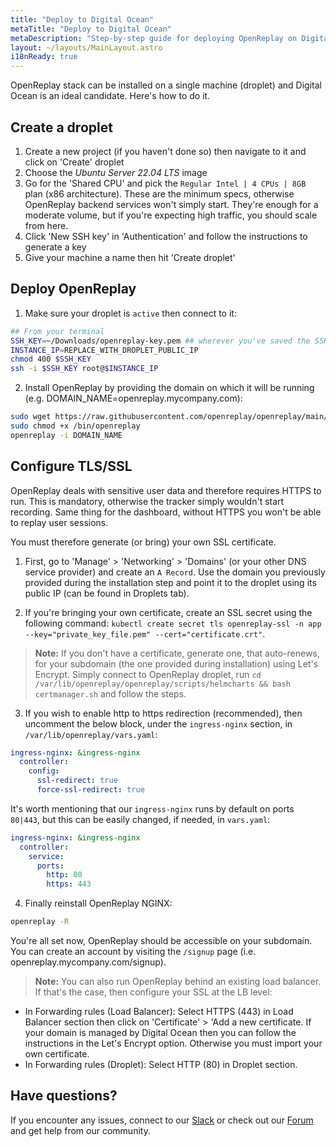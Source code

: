 ```yaml
---
title: "Deploy to Digital Ocean"
metaTitle: "Deploy to Digital Ocean"
metaDescription: "Step-by-step guide for deploying OpenReplay on Digital Ocean."
layout: ~/layouts/MainLayout.astro
i18nReady: true
---
```


OpenReplay stack can be installed on a single machine (droplet) and Digital Ocean is an ideal candidate. Here's how to do it.

## Create a droplet

1. Create a new project (if you haven't done so) then navigate to it and click on 'Create' droplet
2. Choose the *Ubuntu Server 22.04 LTS* image
4. Go for the 'Shared CPU' and pick the `Regular Intel | 4 CPUs | 8GB` plan (x86 architecture). These are the minimum specs, otherwise OpenReplay backend services won't simply start. They're enough for a moderate volume, but if you're expecting high traffic, you should scale from here.
5. Click 'New SSH key' in 'Authentication' and follow the instructions to generate a key
6. Give your machine a name then hit 'Create droplet'

## Deploy OpenReplay

1. Make sure your droplet is `active` then connect to it:

```bash
## From your terminal
SSH_KEY=~/Downloads/openreplay-key.pem ## wherever you've saved the SSH key
INSTANCE_IP=REPLACE_WITH_DROPLET_PUBLIC_IP
chmod 400 $SSH_KEY
ssh -i $SSH_KEY root@$INSTANCE_IP
```

2. Install OpenReplay by providing the domain on which it will be running (e.g. DOMAIN_NAME=openreplay.mycompany.com):

```bash
sudo wget https://raw.githubusercontent.com/openreplay/openreplay/main/scripts/helmcharts/openreplay-cli -O /bin/openreplay 
sudo chmod +x /bin/openreplay
openreplay -i DOMAIN_NAME
```

## Configure TLS/SSL

OpenReplay deals with sensitive user data and therefore requires HTTPS to run. This is mandatory, otherwise the tracker simply wouldn't start recording. Same thing for the dashboard, without HTTPS you won't be able to replay user sessions.

You must therefore generate (or bring) your own SSL certificate.

1. First, go to 'Manage' > 'Networking' > 'Domains' (or your other DNS service provider) and create an `A Record`. Use the domain you previously provided during the installation step and point it to the droplet using its public IP (can be found in Droplets tab).

2. If you're bringing your own certificate, create an SSL secret using the following command: `kubectl create secret tls openreplay-ssl -n app --key="private_key_file.pem" --cert="certificate.crt"`.

> **Note:** If you don't have a certificate, generate one, that auto-renews, for your subdomain (the one provided during installation) using Let's Encrypt. Simply connect to OpenReplay droplet, run `cd /var/lib/openreplay/openreplay/scripts/helmcharts && bash certmanager.sh` and follow the steps.

3. If you wish to enable http to https redirection (recommended), then uncomment the below block, under the `ingress-nginx` section, in `/var/lib/openreplay/vars.yaml`:
   
```yaml
ingress-nginx: &ingress-nginx
  controller:
    config:
      ssl-redirect: true
      force-ssl-redirect: true
```

It's worth mentioning that our `ingress-nginx` runs by default on ports `80|443`, but this can be easily changed, if needed, in `vars.yaml`:

```yaml
ingress-nginx: &ingress-nginx
  controller:
    service:
      ports:
        http: 80
        https: 443
```

4. Finally reinstall OpenReplay NGINX:

```bash
openreplay -R
```

You're all set now, OpenReplay should be accessible on your subdomain. You can create an account by visiting the `/signup` page (i.e. openreplay.mycompany.com/signup).

> **Note:** You can also run OpenReplay behind an existing load balancer. If that's the case, then configure your SSL at the LB level:
- In Forwarding rules (Load Balancer): Select HTTPS (443) in Load Balancer section then click on 'Certificate' > 'Add a new certificate. If your domain is managed by Digital Ocean then you can follow the instructions in the Let's Encrypt option. Otherwise you must import your own certificate.
- In Forwarding rules (Droplet): Select HTTP (80) in Droplet section.

## Have questions?

If you encounter any issues, connect to our [Slack](https://slack.openreplay.com) or check out our [Forum](https://forum.openreplay.com) and get help from our community.
